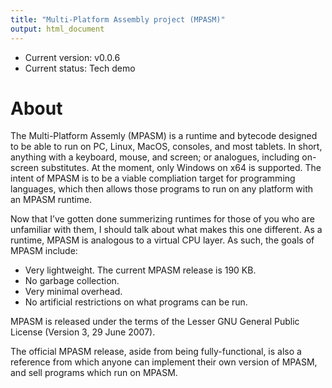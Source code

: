 ---
title: "Multi-Platform Assembly project (MPASM)"
output: html_document
---

* Current version: v0.0.6
* Current status: Tech demo

# About

The Multi-Platform Assemly (MPASM) is a runtime and bytecode designed to be able to run on
 PC, Linux, MacOS, consoles, and most tablets. In short, anything with a keyboard, mouse, and screen; or analogues, 
including on-screen substitutes. At the moment, only Windows on x64 is supported.
The intent of MPASM is to be a viable compliation target for programming languages, 
which then allows those programs to run on any platform with an MPASM runtime.

Now that I've gotten done summerizing runtimes for those of you who are unfamiliar with them, 
I should talk about what makes this one different.
As a runtime, MPASM is analogous to a virtual CPU layer.
As such, the goals of MPASM include:

* Very lightweight. The current MPASM release is 190 KB.
* No garbage collection.
* Very minimal overhead.
* No artificial restrictions on what programs can be run.

MPASM is released under the terms of the Lesser GNU General Public License (Version 3, 29 June 2007).

The official MPASM release, aside from being fully-functional,
is also a reference from which anyone can implement their own version of MPASM, and sell programs which run on MPASM.